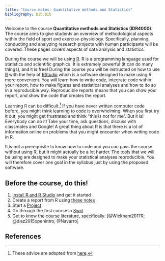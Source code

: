 ```yaml
---
title: "Course notes: Quantitative methods and Statistics"
bibliography: bib.bib
---
```


Welcome to the course **Quantitative methods and Statistics (IDR4000)**. The course aims to give students an overview of methodological aspects within the field of sport and exercise-physiology. Specifically, planning, conducting and analyzing research projects with human participants will be covered. These pages covers aspects of data analysis and statistics.

During the course we will be using [R](https://www.r-project.org/). R is a programming language used for statistics and scientific graphics. It is extremely powerful (it can do many things), and it is free! During the course you will be instructed on how to use [R](https://www.r-project.org/) with the help of [RStudio](https://www.rstudio.com/) which is a software designed to make using R more convenient. You will learn how to write code, integrate code within your report, how to make figures and statistical analyses and how to do so in a reproducible way. Reproducible reports means that you can show your report, and show the code that creates the report.

Learning R can be difficult.^[These advice are adopted from [here](https://evalf19.classes.andrewheiss.com/syllabus/).]
If you have never written computer code before, you might think learning to code is overwhelming. When you first try it out, you might get frustrated and think "this is not for me". But it is! Everybody can do it! Take your time, ask questions, discuss with classmates and Google! A great thing about R is that there is a lot of information online on problems that you might encounter when writing code in R.

It is not a prerequisite to know how to code and you can pass the course without using R, but it might actually be a lot harder. The tools that we will be using are designed to make your statistical analyses reproducible. You will therefore cover one goal in the syllabus just by using the proposed software.

## Before the course, do this!

1. [Install R and R Studio](lesson_1_installation.html) and get it started
2. Create a report from R using [these notes](lesson_2_markdown.html)
3. Start a [Project](lesson_3_structure.html)
4. Go through the first course in [Swirl](https://swirlstats.com)
5. Get to know the course literature, specifically: [@Wickham2017R; @diez2015openintro; @Navarro]

## References





